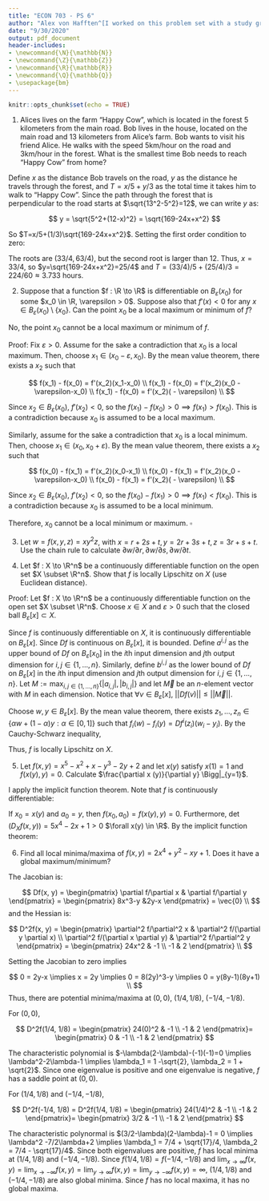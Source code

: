```yaml
---
title: "ECON 703 - PS 6"
author: "Alex von Hafften^[I worked on this problem set with a study group of Michael Nattinger, Andrew Smith, and Ryan Mather. I also discussed problems with Emily Case, Sarah Bass, and Danny Edgel.]"
date: "9/30/2020"
output: pdf_document
header-includes:
- \newcommand{\N}{\mathbb{N}}
- \newcommand{\Z}{\mathbb{Z}}
- \newcommand{\R}{\mathbb{R}}
- \newcommand{\Q}{\mathbb{Q}}
- \usepackage{bm}
---
```


```r
knitr::opts_chunk$set(echo = TRUE)
```

(1) Alices lives on the farm "Happy Cow", which is located in the forest 5 kilometers from the main road. Bob lives in the house, located on the main road and 13 kilometers from Alice's farm. Bob wants to visit his friend Alice. He walks with the speed 5km/hour on the road and 3km/hour in the forest. What is the smallest time Bob needs to reach "Happy Cow" from home?

Define $x$ as the distance Bob travels on the road, $y$ as the distance he travels through the forest, and $T=x/5+y/3$ as the total time it takes him to walk to "Happy Cow". Since the path through the forest that is perpendicular to the road starts at $\sqrt{13^2-5^2}=12$, we can write $y$ as:

$$
y = \sqrt{5^2+(12-x)^2} = \sqrt{169-24x+x^2}
$$

So $T=x/5+(1/3)\sqrt{169-24x+x^2}$. Setting the first order condition to zero:

\begin{align*}
\frac{dT}{dx} &= 1/5+(1/3)(1/2)(169-24x+x^2)^{-1/2}(2x-24)\\
0 &= 1/5+(1/3)(1/2)(169-24x+x^2)^{-1/2}(2x-24)\\
-5(2x-24) &= 6\sqrt{169-24x+x^2}\\
\frac{120-10x}{6} &= \sqrt{169-24x+x^2}\\
\frac{14400-2400x+100x^2}{36} &= 169-24x+x^2\\
14400-2400x+100x^2 &= 6084-864x+36x^2\\
8316-1536x+64x^2 &= 0\\
4(4x-33)(4x-63) &=0
\end{align*}

The roots are $(33/4, 63/4)$, but the second root is larger than 12.  Thus, $x=33/4$, so $y=\sqrt{169-24x+x^2}=25/4$ and $T = (33/4)/5+(25/4)/3= 224/60\approx 3.733$ hours.

\pagebreak

(2) Suppose that a function $f : \R \to \R$ is differentiable on $B_\varepsilon(x_0)$ for some $x_0 \in \R, \varepsilon > 0$. Suppose also that $f'(x)<0$ for any $x \in B_\varepsilon(x_0) \setminus \{ x_0 \}$. Can the point $x_0$ be a local maximum or minimum of $f$?

No, the point $x_0$ cannot be a local maximum or minimum of $f$.

Proof: Fix $\varepsilon >0$.  Assume for the sake a contradiction that $x_0$ is a local maximum.  Then, choose $x_1 \in (x_0 - \varepsilon, x_0)$.  By the mean value theorem, there exists a $x_2$ such that 

$$
f(x_1) - f(x_0) = f'(x_2)(x_1-x_0) \\
f(x_1) - f(x_0) = f'(x_2)(x_0 - \varepsilon-x_0) \\
f(x_1) - f(x_0) = f'(x_2)( - \varepsilon) \\
$$

Since $x_2 \in B_\varepsilon(x_0)$, $f'(x_2) < 0$, so the $f(x_1) - f(x_0) > 0 \implies f(x_1) > f(x_0)$. This is a contradiction because $x_0$ is assumed to be a local maximum.

Similarly, assume for the sake a contradiction that $x_0$ is a local minimum.  Then, choose $x_1 \in (x_0, x_0 + \varepsilon)$.  By the mean value theorem, there exists a $x_2$ such that 

$$
f(x_0) - f(x_1) = f'(x_2)(x_0-x_1) \\
f(x_0) - f(x_1) = f'(x_2)(x_0 - \varepsilon-x_0) \\
f(x_0) - f(x_1) = f'(x_2)( - \varepsilon) \\
$$

Since $x_2 \in B_\varepsilon(x_0)$, $f'(x_2) < 0$, so the $f(x_0) - f(x_1) > 0 \implies f(x_1) < f(x_0)$. This is a contradiction because $x_0$ is assumed to be a local minimum.

Therefore, $x_0$ cannot be a local minimum or maximum. $\square$


\pagebreak

(3) Let $w = f(x, y, z) = xy^2z$, with $x = r+2s+t, y=2r+3s+t, z=3r+s+t$. Use the chain rule to calculate $\partial w/\partial r, \partial w/\partial s, \partial w/\partial t$.

\begin{align*}
\frac{\partial w}{\partial x} &= y^2z = (2r+3s+t)^2(3r+s+t) \\
\frac{\partial w}{\partial y} &= 2xyz = 2(r+2s+t)(2r+3s+t)(3r+s+t) \\
\frac{\partial w}{\partial z} &= xy^2 = (r+2s+t)(2r+3s+t)^2
\end{align*}

\begin{align*}
\frac{\partial x}{\partial r} &= 1\\
\frac{\partial x}{\partial s} &= 2\\
\frac{\partial x}{\partial t} &= 1\\
\frac{\partial y}{\partial r} &= 2\\
\frac{\partial y}{\partial s} &= 3\\
\frac{\partial y}{\partial t} &= 1\\
\frac{\partial z}{\partial r} &= 3\\
\frac{\partial z}{\partial s} &= 1\\
\frac{\partial z}{\partial t} &= 1\\
\end{align*}

\begin{align*}
\frac{\partial w}{\partial r}
&= \frac{\partial w}{\partial x}\frac{\partial x}{\partial r}+\frac{\partial w}{\partial y}\frac{\partial y}{\partial r}+\frac{\partial w}{\partial z}\frac{\partial z}{\partial r} \\
&= (1)(2r+3s+t)^2(3r+s+t)+(2)(2)(r+2s+t)(2r+3s+t)(3r+s+t)+(3)(r+2s+t)(2r+3s+t)^2 \\
&= (2r+3s+t)^2(3r+s+t)+4(r+2s+t)(2r+3s+t)(3r+s+t)+3(r+2s+t)(2r+3s+t)^2 \\
&= 48 r^3 + 192 r^2 s + 84 r^2 t + 238 r s^2 + 212 r s t + 46 r t^2 + 87 s^3 + 122 s^2 t + 55 s t^2 + 8 t^3\\
\frac{\partial w}{\partial s} 
&= \frac{\partial w}{\partial x}\frac{\partial x}{\partial s}+\frac{\partial w}{\partial y}\frac{\partial y}{\partial s}+\frac{\partial w}{\partial z}\frac{\partial z}{\partial s} \\
&= (2)(2r+3s+t)^2(3r+s+t)+(3)(2)(r+2s+t)(2r+3s+t)(3r+s+t)+(1)(r+2s+t)(2r+3s+t)^2 \\
&= 2(2r+3s+t)^2(3r+s+t)+6(r+2s+t)(2r+3s+t)(3r+s+t)+(r+2s+t)(2r+3s+t)^2 \\
&= 64 r^3 + 238 r^2 s + 106 r^2 t + 261 r s^2 + 244 r s t + 55 r t^2 + 72 s^3 + 117 s^2 t + 58 s t^2 + 9 t^3 \\
\frac{\partial w}{\partial t} 
&= \frac{\partial w}{\partial x}\frac{\partial x}{\partial t}+\frac{\partial w}{\partial y}\frac{\partial y}{\partial t}+\frac{\partial w}{\partial z}\frac{\partial z}{\partial t} \\
&= (1)(2r+3s+t)^2(3r+s+t)+(1)(2)(r+2s+t)(2r+3s+t)(3r+s+t)+(1)(r+2s+t)(2r+3s+t)^2 \\
&= (2r+3s+t)^2(3r+s+t)+2(r+2s+t)(2r+3s+t)(3r+s+t)+(r+2s+t)(2r+3s+t)^2 \\
&= 28 r^3 + 106 r^2 s + 46 r^2 t + 122 r s^2 + 110 r s t + 24 r t^2 + 39 s^3 + 58 s^2 t + 27 s t^2 + 4 t^3
\end{align*}

\pagebreak

(4) Let $f : X \to \R^n$ be a continuously differentiable function on the open set $X \subset \R^n$. Show that $f$ is locally Lipschitz on $X$ (use Euclidean distance).

Proof: Let $f : X \to \R^n$ be a continuously differentiable function on the open set $X \subset \R^n$. Choose $x \in X$ and $\varepsilon > 0$ such that the closed ball $B_\varepsilon[x] \subset X$. 

Since $f$ is continuously differentiable on $X$, it is continuously differentiable on $B_\varepsilon[x]$. Since $Df$ is continuous on $B_\varepsilon[x]$, it is bounded. Define $a^{i,j}$ as the upper bound of $Df$ on $B_\varepsilon[x_0]$ in the $i$th input dimension and $j$th output dimension for $i,j \in \{1, ..., n\}$.  Similarly, define $b^{i, j}$ as the lower bound of $Df$ on $B_\varepsilon[x]$ in the $i$th input dimension and $j$th output dimension for $i,j \in \{1, ..., n\}$.  Let $M :=\max_{i,j \in \{1, ..., n\}}\{|a_{i, j}|, |b_{i, j}|\}$ and let $\vec{M}$ be an $n$-element vector with $M$ in each dimension. Notice that $\forall v \in B_\varepsilon[x]$, $||Df(v)||\le||\vec{M}||$.

Choose $w, y \in B_\varepsilon[x]$. By the mean value theorem, there exists $z_1, ..., z_n \in \{\alpha w+(1-\alpha)y : \alpha \in [0, 1]\}$ such that $f_i(w)-f_i(y) = Df^i(z_i)(w_i-y_i)$.  By the Cauchy-Schwarz inequality, 

\begin{align*}
|f_i(w)-f_i(y)| &\le ||Df_i(z_i)|| \cdot |w_i-y_i|\\
|f_i(w)-f_i(y)| &\le ||\vec{M}||\cdot |w_i-y_i| \\
\sqrt{\sum_{i=1}^n (f_i(w)-f_i(y))^2} &\le \sqrt{\sum_{i=1}^n ||\vec{M}||^2\cdot (w_i-y_i)^2} \\
||f(w)-f(y)|| &\le  ||\vec{M}||\cdot ||w-y||
\end{align*}

Thus, $f$ is locally Lipschitz on $X$.

\pagebreak

(5) Let $f(x, y) = x^5-x^2+x-y^3-2y+2$ and let $x(y)$ satisfy $x(1)=1$ and $f(x(y), y) = 0$. Calculate $\frac{\partial x (y)}{\partial y} \Bigg|_{y=1}$.

I apply the implicit function theorem. Note that $f$ is continuously differentiable:

\begin{align*}
\frac{\partial f}{\partial x} =& 5x^4-2x+1 \\
\frac{\partial f}{\partial y} =& -3y^2-2
\end{align*}

If $x_0 = x(y)$ and $a_0=y$, then $f(x_0, a_0)=f(x(y), y)=0$.  Furthermore, $\det(D_Xf(x, y)) = 5x^4-2x+1 > 0$ $\forall x(y) \in \R$. By the implicit function theorem:

\begin{align*}
Dx(y) &= - (5x(y)^4-2x(y)+1)^{-1}(-3y-2) \\
Dx(1) &= - (5(1)^4-2(1)+1)^{-1}(-3(1)^2-2) \\
      &= 5/4
\end{align*}

(6) Find all local minima/maxima of $f(x, y)=2x^4+y^2-xy+1$. Does it have a global maximum/minimum?

The Jacobian is:

$$
Df(x, y) = \begin{pmatrix}  \partial f/\partial x &  \partial f/\partial y \end{pmatrix} = \begin{pmatrix}  8x^3-y &2y-x \end{pmatrix} = \vec{0} \\
$$
and the Hessian is:

$$
D^2f(x, y) = \begin{pmatrix}  \partial^2 f/\partial^2 x &  \partial^2 f/(\partial y \partial x) \\  \partial^2 f/(\partial x \partial y) &  \partial^2 f/\partial^2 y \end{pmatrix} =  \begin{pmatrix}  24x^2 &  -1 \\  -1 &  2 \end{pmatrix} \\
$$

Setting the Jacobian to zero implies

$$
0 = 2y-x \implies x = 2y \implies 0 = 8(2y)^3-y \implies 0 = y(8y-1)(8y+1) \\
$$
Thus, there are potential minima/maxima at $(0, 0)$, $(1/4, 1/8)$, $(-1/4, -1/8)$.

For $(0, 0)$,

$$
D^2f(1/4, 1/8) =  \begin{pmatrix}  24(0)^2 &  -1 \\  -1 &  2 \end{pmatrix}=  \begin{pmatrix} 0 &  -1 \\  -1 &  2 \end{pmatrix}
$$

The characteristic polynomial is $-\lambda(2-\lambda)-(-1)(-1)=0 \implies \lambda^2-2\lambda-1 \implies \lambda_1 = 1 -\sqrt{2}, \lambda_2 = 1 + \sqrt{2}$.  Since one eigenvalue is positive and one eigenvalue is negative, $f$ has a saddle point at $(0,0)$.

For $(1/4, 1/8)$ and $(-1/4, -1/8)$,

$$
D^2f(-1/4, 1/8) = D^2f(1/4, 1/8)  =  \begin{pmatrix}  24(1/4)^2 &  -1 \\  -1 &  2 \end{pmatrix}=  \begin{pmatrix}  3/2 &  -1 \\  -1 &  2 \end{pmatrix}
$$

The characteristic polynormal is $(3/2-\lambda)(2-\lambda)-1 = 0 \implies \lambda^2 -7/2\lambda+2 \implies \lambda_1 = 7/4 + \sqrt{17}/4, \lambda_2 = 7/4 - \sqrt{17}/4$. Since both eigenvalues are positive, $f$ has local minima at $(1/4, 1/8)$ and $(-1/4, -1/8)$.  Since $f(1/4, 1/8)=f(-1/4, -1/8)$ and $\lim_{x \to \infty} f(x, y)=\lim_{x \to -\infty} f(x, y)=\lim_{y \to \infty} f(x, y)=\lim_{y \to -\infty} f(x, y)=\infty$, $(1/4, 1/8)$ and $(-1/4, -1/8)$ are also global minima.  Since $f$ has no local maxima, it has no global maxima.

